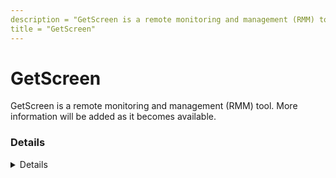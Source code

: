 ```yaml
---
description = "GetScreen is a remote monitoring and management (RMM) tool. More information will be added as it becomes available."
title = "GetScreen"
---
```




# GetScreen

GetScreen is a remote monitoring and management (RMM) tool. More information will be added as it becomes available.

### Details
<Details author={""}
         category={""}
         created={""}
         website={""}
         lastModified={"2/7/2024"}
         privileges={""}
         free={ "" }
         verification={""}
/>

#### Installation Paths
<Card code={ ["GetScreen.exe", "getscreen.exe"] }/>





### Forensic Artifacts




#### Network Artifacts
<EuiSpacer size="xl"/>
<NetworkArtifactsTable data={ [{"Description": "Known remote domains", "Domains": ["getscreen.me", "GetScreen.me", "*.getscreen.me"], "Ports": []}] }/>




### Detections
- Detects potential network activity of GetScreen RMM tool
  - [Sigma Rule](https://github.com/magicsword-io/LOLRMM/blob/main/detections/sigma/getscreen_network_sigma.yml)
- Detects potential processes activity of GetScreen RMM tool
  - [Sigma Rule](https://github.com/magicsword-io/LOLRMM/blob/main/detections/sigma/getscreen_processes_sigma.yml)

### References
- [https://docs.getscreen.me/self-hosted/system-requirements/](https://docs.getscreen.me/self-hosted/system-requirements/)

